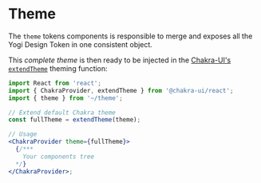 
# Theme

The `theme` tokens components is responsible to merge and exposes all the Yogi Design Token in one consistent object.

This _complete theme_ is then ready to be injected in the [Chakra-UI's `extendTheme`](https://chakra-ui.com/docs/theming/customize-theme#customizing-theme-tokens) theming function:

```jsx
import React from 'react';
import { ChakraProvider, extendTheme } from '@chakra-ui/react';
import { theme } from '~/theme';

// Extend default Chakra theme
const fullTheme = extendTheme(theme);

// Usage
<ChakraProvider theme={fullTheme}>
  {/***
    Your components tree
  */}
</ChakraProvider>;
```
